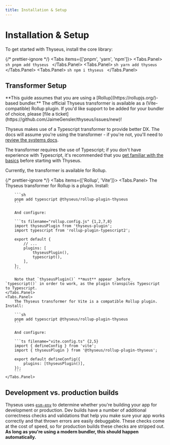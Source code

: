 ```yaml
---
title: Installation & Setup
---
```



# Installation & Setup

To get started with Thyseus, install the core library:

{/* prettier-ignore */}
<Tabs items={['pnpm', 'yarn', 'npm']}>
	<Tabs.Panel>
		```sh
		pnpm add thyseus
		```
	</Tabs.Panel>
	<Tabs.Panel>
		```sh
		yarn add thyseus
		```
	</Tabs.Panel>
	<Tabs.Panel>
		```sh
		npm i thyseus
		```
	</Tabs.Panel>
</Tabs>

## Transformer Setup

<Callout type="note">
	**This guide assumes that you are using a
	[Rollup](https://rollupjs.org/)-based bundler.** The official Thyseus
	transformer is available as a (Vite-compatible) Rollup plugin. If you'd like
	support to be added for your bundler of choice, please [file a
	ticket](https://github.com/JaimeGensler/thyseus/issues/new)!
</Callout>

Thyseus makes use of a Typescript transformer to provide better DX. The docs
will assume you're using the transformer - if you're not, you'll need to
[review the systems docs](/docs/core_concepts/systems#systems-without-the-transformer).

The transformer requires the use of Typescript; if you don't have experience
with Typescript, it's recommended that you
[get familiar with the basics](https://www.typescriptlang.org/docs/handbook/typescript-in-5-minutes.html)
before starting with Thyseus.

Currently, the transformer is available for Rollup.

{/* prettier-ignore */}
<Tabs items={['Rollup', 'Vite']}>
	<Tabs.Panel>
		The Thyseus transformer for Rollup is a plugin. Install:

    	```sh
    	pnpm add typescript @thyseus/rollup-plugin-thyseus
    	```

    	And configure:

    	```ts filename="rollup.config.js" {1,2,7,8}
    	import thyseusPlugin from 'thyseus-plugin';
    	import typescript from 'rollup-plugin-typescript2';

    	export default {
    		// ...
    		plugins: [
    			thyseusPlugin(),
    			typescript(),
    		],
    	};
    	```

    	Note that `thyseusPlugin()` **must** appear _before_ `typescript()` in order to work, as the plugin transpiles Typescript to Typescript.
    </Tabs.Panel>
    <Tabs.Panel>
    	The Thyseus transformer for Vite is a compatible Rollup plugin. Install:

    	```sh
    	pnpm add typescript @thyseus/rollup-plugin-thyseus
    	```

    	And configure:

    	```ts filename="vite.config.ts" {2,5}
    	import { defineConfig } from 'vite';
    	import { thyseusPlugin } from '@thyseus/rollup-plugin-thyseus';

    	export default defineConfig({
    		plugins: [thyseusPlugin()],
    	});
    	```
    </Tabs.Panel>

</Tabs>

## Development vs. production builds

Thyseus uses [`esm-env`](https://github.com/benmccann/esm-env) to determine
whether you're building your app for development or production. Dev builds have
a number of additional correctness checks and validations that help you make
sure your app works correctly and that thrown errors are easily debuggable.
These checks come at the cost of speed, so for production builds these checks
are stripped out. **As long as you're using a modern bundler, this should happen
automatically.**
